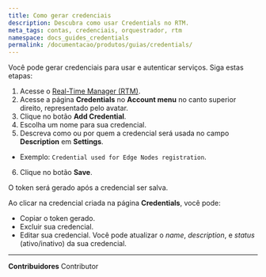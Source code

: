 ```yaml
---
title: Como gerar credenciais
description: Descubra como usar Credentials no RTM.
meta_tags: contas, credenciais, orquestrador, rtm
namespace: docs_guides_credentials
permalink: /documentacao/produtos/guias/credentials/
---
```


Você pode gerar credenciais para usar e autenticar serviços. Siga estas etapas:

1. Acesse o [Real-Time Manager (RTM)](https://console.azion.com/).
2. Acesse a página **Credentials** no **Account menu** no canto superior direito, representado pelo avatar.
3. Clique no botão **Add Credential**.
4. Escolha um nome para sua credencial.
5. Descreva como ou por quem a credencial será usada no campo **Description** em **Settings**.
- Exemplo: `Credential used for Edge Nodes registration`.
6. Clique no botão **Save**.

O token será gerado após a credencial ser salva.

Ao clicar na credencial criada na página **Credentials**, você pode:

- Copiar o token gerado.
- Excluir sua credencial.
- Editar sua credencial. Você pode atualizar o *name*, *description*, e *status* (ativo/inativo) da sua credencial.



---


**Contribuidores** <ContributorList>Contributor</ContributorList>
